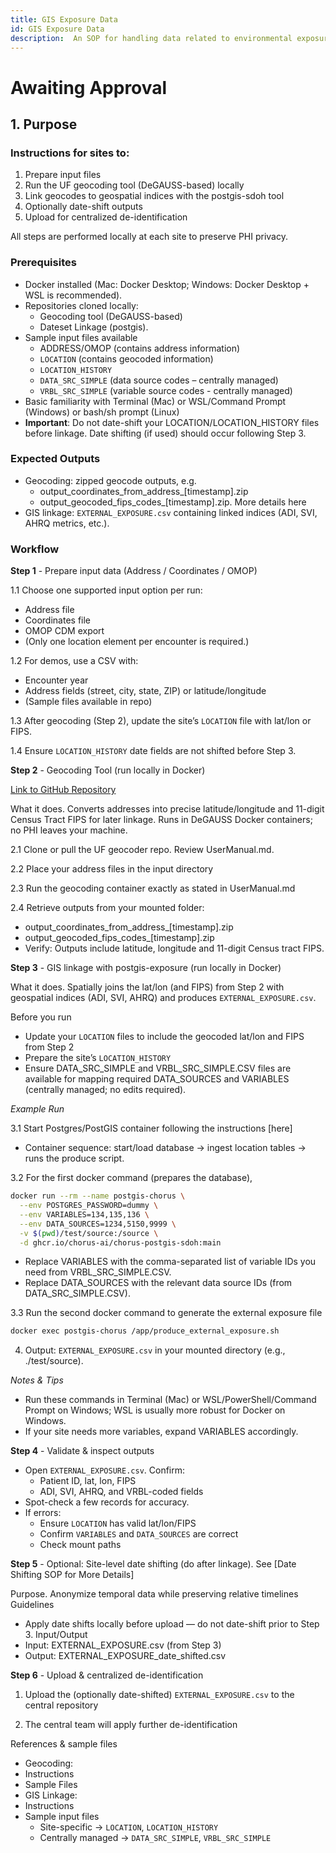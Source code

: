 ```yaml
---
title: GIS Exposure Data
id: GIS Exposure Data
description:  An SOP for handling data related to environmental exposures
---
```

# Awaiting Approval

## 1. Purpose

### Instructions for sites to:

1.	Prepare input files
2.	Run the UF geocoding tool (DeGAUSS-based) locally
3.	Link geocodes to geospatial indices with the postgis-sdoh tool
4.	Optionally date-shift outputs
5.	Upload for centralized de-identification

All steps are performed locally at each site to preserve PHI privacy.

### Prerequisites

- Docker installed (Mac: Docker Desktop; Windows: Docker Desktop + WSL is recommended).
- Repositories cloned locally:
  - Geocoding tool (DeGAUSS-based)
  - Dateset Linkage (postgis).
- Sample input files available
  - ADDRESS/OMOP (contains address information)
  - `LOCATION` (contains geocoded information)
  - `LOCATION_HISTORY`
  - `DATA_SRC_SIMPLE` (data source codes – centrally managed)
  - `VRBL_SRC_SIMPLE` (variable source codes - centrally managed)
- Basic familiarity with Terminal (Mac) or WSL/Command Prompt (Windows) or bash/sh prompt (Linux)
- **Important**: Do not date-shift your LOCATION/LOCATION_HISTORY files before linkage. Date shifting (if used) should occur following Step 3.

### Expected Outputs
- Geocoding: zipped geocode outputs, e.g.
  - output_coordinates_from_address_[timestamp].zip
  - output_geocoded_fips_codes_[timestamp].zip. More details here
- GIS linkage: `EXTERNAL_EXPOSURE.csv` containing linked indices (ADI, SVI, AHRQ metrics, etc.).

### Workflow

**Step 1** - Prepare input data (Address / Coordinates / OMOP)

1.1 Choose one supported input option per run:
  - Address file
  - Coordinates file
  - OMOP CDM export
  - (Only one location element per encounter is required.)

1.2 For demos, use a CSV with:
  - Encounter year
  - Address fields (street, city, state, ZIP) or latitude/longitude
  - (Sample files available in repo)

1.3 After geocoding (Step 2), update the site’s `LOCATION` file with lat/lon or FIPS.

1.4 Ensure `LOCATION_HISTORY` date fields are not shifted before Step 3.

**Step 2** - Geocoding Tool (run locally in Docker)

[Link to GitHub Repository](https://github.com/bihorac-LAB/Exposome)

What it does. Converts addresses into precise latitude/longitude and 11-digit Census Tract FIPS for later linkage. Runs in DeGAUSS Docker containers; no PHI leaves your machine.

2.1	Clone or pull the UF geocoder repo. Review UserManual.md.

2.2	Place your address files in the input directory

2.3	Run the geocoding container exactly as stated in UserManual.md

2.4	Retrieve outputs from your mounted folder:
  - output_coordinates_from_address_[timestamp].zip
  - output_geocoded_fips_codes_[timestamp].zip
  - Verify: Outputs include latitude, longitude and 11-digit Census tract FIPS.

**Step 3** - GIS linkage with postgis-exposure (run locally in Docker)

What it does. Spatially joins the lat/lon (and FIPS) from Step 2 with geospatial indices (ADI, SVI, AHRQ) and produces `EXTERNAL_EXPOSURE.csv`.

Before you run

- Update your `LOCATION` files to include the geocoded lat/lon and FIPS from Step 2
- Prepare the site’s `LOCATION_HISTORY`
- Ensure DATA_SRC_SIMPLE and VRBL_SRC_SIMPLE.CSV files are available for mapping required DATA_SOURCES and VARIABLES  (centrally managed; no edits required).

_Example Run_

3.1	Start Postgres/PostGIS container following the instructions [here]
  - Container sequence: start/load database -> ingest location tables -> runs the produce script.

3.2	For the first docker command (prepares the database),

```bash
docker run --rm --name postgis-chorus \
  --env POSTGRES_PASSWORD=dummy \
  --env VARIABLES=134,135,136 \
  --env DATA_SOURCES=1234,5150,9999 \
  -v $(pwd)/test/source:/source \
  -d ghcr.io/chorus-ai/chorus-postgis-sdoh:main
 ```

- Replace VARIABLES with the comma-separated list of variable IDs you need from VRBL_SRC_SIMPLE.CSV.
- Replace DATA_SOURCES with the relevant data source IDs (from DATA_SRC_SIMPLE.CSV).

3.3	Run the second docker command to generate the external exposure file

```bash
docker exec postgis-chorus /app/produce_external_exposure.sh
```

4.	Output: `EXTERNAL_EXPOSURE.csv` in your mounted directory (e.g., ./test/source).

_Notes & Tips_

- Run these commands in Terminal (Mac) or WSL/PowerShell/Command Prompt on Windows; WSL is usually more robust for Docker on Windows.
- If your site needs more variables, expand VARIABLES accordingly.

**Step 4** - Validate & inspect outputs

- Open `EXTERNAL_EXPOSURE.csv`. Confirm:
  - Patient ID, lat, lon, FIPS
  - ADI, SVI, AHRQ, and VRBL-coded fields
- Spot-check a few records for accuracy.
- If errors:
  - Ensure `LOCATION` has valid lat/lon/FIPS
  - Confirm `VARIABLES` and `DATA_SOURCES` are correct
  - Check mount paths

**Step 5** - Optional: Site-level date shifting (do after linkage). See [Date Shifting SOP for More Details]

Purpose. Anonymize temporal data while preserving relative timelines
Guidelines

- Apply date shifts locally before upload — do not date-shift prior to Step 3.
Input/Output
- Input: EXTERNAL_EXPOSURE.csv (from Step 3)
- Output: EXTERNAL_EXPOSURE_date_shifted.csv

**Step 6** - Upload & centralized de-identification

1.	Upload the (optionally date-shifted) `EXTERNAL_EXPOSURE.csv` to the central repository

2.	The central team will apply further de-identification

References & sample files
- Geocoding:
- Instructions
- Sample Files
- GIS Linkage:
- Instructions
- Sample input files
  - Site-specific -> `LOCATION`, `LOCATION_HISTORY`
  - Centrally managed -> `DATA_SRC_SIMPLE`, `VRBL_SRC_SIMPLE`
